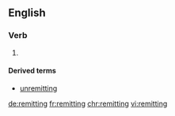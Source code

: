 ==English==

===Verb===
{{head|en}}

# {{present participle of|remit|lang=en}}

====Derived terms====
* [[unremitting]]

[[de:remitting]]
[[fr:remitting]]
[[chr:remitting]]
[[vi:remitting]]